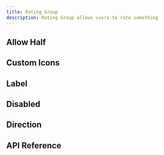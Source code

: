 ```yaml
---
title: Rating Group
description: Rating Group allows users to rate something
---
```















<Framework id="react">
	<Preview framework="react" files={{ 'app.tsx': DefaultReactRaw }} client:visible>
		<DefaultReact client:visible />
	</Preview>
</Framework>
<Framework id="svelte">
	<Preview framework="svelte" files={{ 'app.svelte': DefaultSvelteRaw }} client:visible>
		<DefaultSvelte client:visible />
	</Preview>
</Framework>

## Allow Half

<Framework id="react">
	<Preview framework="react" files={{ 'app.tsx': HalfReactRaw }} client:visible>
		<HalfReact client:visible />
	</Preview>
</Framework>
<Framework id="svelte">
	<Preview framework="svelte" files={{ 'app.svelte': HalfSvelteRaw }} client:visible>
		<HalfSvelte client:visible />
	</Preview>
</Framework>

## Custom Icons

<Framework id="react">
	<Preview framework="react" files={{ 'app.tsx': CustomIconsReactRaw }} client:visible>
		<CustomIconsReact client:visible />
	</Preview>
</Framework>
<Framework id="svelte">
	<Preview framework="svelte" files={{ 'app.svelte': CustomIconsSvelteRaw }} client:visible>
		<CustomIconsSvelte client:visible />
	</Preview>
</Framework>

## Label

<Framework id="react">
	<Preview framework="react" files={{ 'app.tsx': LabelReactRaw }} client:visible>
		<LabelReact client:visible />
	</Preview>
</Framework>
<Framework id="svelte">
	<Preview framework="svelte" files={{ 'app.svelte': LabelSvelteRaw }} client:visible>
		<LabelSvelte client:visible />
	</Preview>
</Framework>

## Disabled

<Framework id="react">
	<Preview framework="react" files={{ 'app.tsx': DisabledReactRaw }} client:visible>
		<DisabledReact client:visible />
	</Preview>
</Framework>
<Framework id="svelte">
	<Preview framework="svelte" files={{ 'app.svelte': DisabledSvelteRaw }} client:visible>
		<DisabledSvelte client:visible />
	</Preview>
</Framework>

## Direction

<Framework id="react">
	<Preview framework="react" files={{ 'app.tsx': DirReactRaw }} client:visible>
		<DirReact client:visible />
	</Preview>
</Framework>
<Framework id="svelte">
	<Preview framework="svelte" files={{ 'app.svelte': DirSvelteRaw }} client:visible>
		<DirSvelte client:visible />
	</Preview>
</Framework>

## API Reference

<ApiTable />
